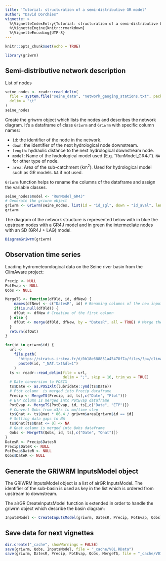 ```yaml
---
title: 'Tutorial: structuration of a semi-distributive GR model'
author: "David Dorchies"
vignette: >
  %\VignetteIndexEntry{Tutorial: structuration of a semi-distributive GR model}
  %\VignetteEngine{knitr::rmarkdown}
  %\VignetteEncoding{UTF-8}
---
```


```r
knitr::opts_chunk$set(echo = TRUE)
```

```r
library(griwrm)
```


## Semi-distributive network description

List of nodes

```r
seine_nodes <- readr::read_delim(
  file = system.file("seine_data", "network_gauging_stations.txt", package = "griwrm"),
  delim = "\t"
)
seine_nodes
```

Create the griwrm object which lists the nodes and describes the network diagram. It's a dataframe of class `Griwrm` and `Griwrm` with specific column names:

- `id`: the identifier of the node in the network.
- `down`: the identifier of the next hydrological node downstream.
- `length`: hydraulic distance to the next hydrological downstream node.
- `model`: Name of the hydrological model used (E.g. "RunModel_GR4J"). `NA` for other type of node.
- `area`: Area of the sub-catchment (km<sup>2</sup>). Used for hydrological model such as GR models. `NA` if not used.

`Griwrm` function helps to rename the columns of the dataframe and assign the variable classes.

```r
seine_nodes$model <- "RunModel_GR4J"
# Generate the griwrm object
griwrm <- Griwrm(seine_nodes, list(id = "id_sgl", down = "id_aval", length = "distance_aval"))
griwrm
```

The diagram of the network structure is represented below with in blue the upstream nodes with a GR4J model and in green the intermediate nodes with an SD (GR4J + LAG) model.

```r
DiagramGriwrm(griwrm)
```



## Observation time series

Loading hydrometeorological data on the Seine river basin from the ClimAware project:

```r

Precip <- NULL
PotEvap <- NULL
Qobs <- NULL

MergeTS <- function(dfOld, id, dfNew) {
    names(dfNew) <- c("DatesR", id) # Renaming columns of the new input into date and sub-basin ID
    if(is.null(dfOld)) {
    dfOut <- dfNew # Creation of the first column
  } else {
    dfOut <- merge(dfOld, dfNew, by = "DatesR", all = TRUE) # Merge the new columns respecting to date column
  }
  return(dfOut)
}

for(id in griwrm$id) {
  url <-
    file.path(
      "https://stratus.irstea.fr/d/0b18e688851a45478f7a/files/?p=/climaware_hydro/Q_OBS_NAT",
      paste0(id, "_NAT.txt&dl=1")
    )
  ts <- readr::read_delim(file = url,
                          delim = ";", skip = 16, trim_ws = TRUE)
  # Date conversion to POSIX
  ts$Date <- as.POSIXlt(lubridate::ymd(ts$Date))
  # Ptot column  is merged into Precip dataframe
  Precip <- MergeTS(Precip, id, ts[,c("Date", "Ptot")])
  # ETP column is merged into PotEvap dataframe
  PotEvap <- MergeTS(PotEvap, id, ts[,c("Date", "ETP")])
  # Convert Qobs from m3/s to mm/time step
  ts$Qnat <- ts$Qnat * 86.4 / griwrm$area[griwrm$id == id]
  # Setting data gaps to NA
  ts$Qnat[ts$Qnat <= 0] <- NA
  # Qnat column is merged into Qobs dataframe
  Qobs <- MergeTS(Qobs, id, ts[,c("Date", "Qnat")])
}
DatesR <- Precip$DatesR
Precip$DateR <- NULL
PotEvap$DateR <- NULL
Qobs$DateR <- NULL
```

## Generate the GRIWRM InputsModel object

The GRIWRM InputsModel object is a list of airGR InputsModel. The identifier of the sub-basin is used as key in the list which is ordered from upstream to downstream.

The airGR CreateInputsModel function is extended in order to handle the griwrm object which describe the basin diagram:


```r
InputsModel <- CreateInputsModel(griwrm, DatesR, Precip, PotEvap, Qobs)
```



## Save data for next vignettes

```r
dir.create("_cache", showWarnings = FALSE)
save(griwrm, Qobs, InputsModel, file = "_cache/V01.RData")
save(griwrm, DatesR, Precip, PotEvap, Qobs, MergeTS, file = "_cache/V01b.RData")
```

